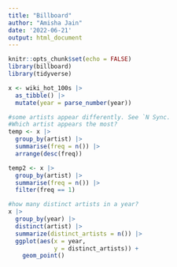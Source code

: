 ```yaml
---
title: "Billboard"
author: "Amisha Jain"
date: '2022-06-21'
output: html_document
---
```


```r
knitr::opts_chunk$set(echo = FALSE)
library(billboard)
library(tidyverse)
```


```r
x <- wiki_hot_100s |> 
  as_tibble() |> 
  mutate(year = parse_number(year)) 
```


```r
#some artists appear differently. See `N Sync.
#Which artist appears the most?
temp <- x |> 
  group_by(artist) |> 
  summarise(freq = n()) |> 
  arrange(desc(freq))
```



```r
temp2 <- x |> 
  group_by(artist) |> 
  summarise(freq = n()) |>
  filter(freq == 1)
```


```r
#how many distinct artists in a year?
x |> 
  group_by(year) |> 
  distinct(artist) |> 
  summarize(distinct_artists = n()) |> 
  ggplot(aes(x = year, 
             y = distinct_artists)) + 
    geom_point()

```

